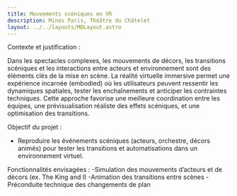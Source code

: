 ```yaml
---
title: Mouvements scéniques en VR
description: Mines Paris, Théâtre du Châtelet
layout: ../../layouts/MDLayout.astro
---
```


Contexte et justification :

Dans les spectacles complexes, les mouvements de décors, les transitions scéniques et les interactions entre acteurs et environnement sont des éléments clés de la mise en scène. La réalité virtuelle immersive permet une expérience incarnée (embodied) où les utilisateurs peuvent ressentir les dynamiques spatiales, tester les enchaînements et anticiper les contraintes techniques.
Cette approche favorise une meilleure coordination entre les équipes, une prévisualisation réaliste des effets scéniques, et une optimisation des transitions.

Objectif du projet :
- Reproduire les événements scéniques (acteurs, orchestre, décors animés) pour tester les transitions et automatisations dans un environnement virtuel.

Fonctionnalités envisagées :
-Simulation des mouvements d’acteurs et de décors (ex. The King and I)
-Animation des transitions entre scènes
-Préconduite technique des changements de plan